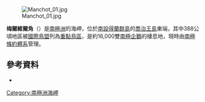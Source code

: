 {{coord|62|01|S|57|36|W|source:GNIS|display=title}}

[[Image:Manchot_01.jpg|thumb]]

'''梅爾維爾角'''（{{lang-en|Cape Melville}}）是[[南極洲|南極洲]]的海岬，位於[[南設得蘭群島|南設得蘭群島]]的[[喬治王島|喬治王島]]東端，其中388公頃地區被[[國際鳥盟|國際鳥盟]]列為[[重點鳥區|重點鳥區]]，是約16,000雙[[南極企鵝|南極企鵝]]的棲息地，現時由[[南極條約體系|南極條約體系]]管理。

==參考資料==
*{{cite web |url= http://www.birdlife.org |title= Cape Melville, King George Island |accessdate= 2012-12-11 |work= BirdLife data zone: Important Bird Areas |first=  |last=  |publisher= BirdLife International |date= 2012 |archive-date= 2007-07-10 |archive-url= https://www.webcitation.org/5QE8rvIqH?url=http://www.birdlife.org/ |dead-url= no }}

{{Antarctica-geo-stub}}
[[Category:南極洲海岬|Category:南極洲海岬]]